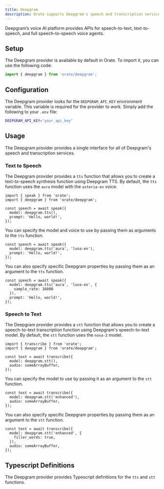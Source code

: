 ```yaml
---
title: Deepgram
description: Orate supports Deepgram's speech and transcription services.
---
```



Deepgram’s voice AI platform provides APIs for speech-to-text, text-to-speech, and full speech-to-speech voice agents.

## Setup

The Deepgram provider is available by default in Orate. To import it, you can use the following code:

```ts
import { deepgram } from 'orate/deepgram';
```

## Configuration

The Deepgram provider looks for the `DEEPGRAM_API_KEY` environment variable. This variable is required for the provider to work. Simply add the following to your `.env` file:

```bash
DEEPGRAM_API_KEY="your_api_key"
```

## Usage

The Deepgram provider provides a single interface for all of Deepgram's speech and transcription services.

### Text to Speech

The Deepgram provider provides a `tts` function that allows you to create a text-to-speech synthesis function using Deepgram TTS. By default, the `tts` function uses the `aura` model with the `asteria-en` voice.

```tsx
import { speak } from 'orate';
import { deepgram } from 'orate/deepgram';

const speech = await speak({
  model: deepgram.tts(),
  prompt: 'Hello, world!',
});
```

You can specify the model and voice to use by passing them as arguments to the `tts` function.

```tsx
const speech = await speak({
  model: deepgram.tts('aura', 'luna-en'),
  prompt: 'Hello, world!',
});
```

You can also specify specific Deepgram properties by passing them as an argument to the `tts` function.

```tsx
const speech = await speak({
  model: deepgram.tts('aura', 'luna-en', {
    sample_rate: 16000
  }),
  prompt: 'Hello, world!',
});
```

### Speech to Text

The Deepgram provider provides a `stt` function that allows you to create a speech-to-text transcription function using Deepgram's speech-to-text model. By default, the `stt` function uses the `nova-2` model.

```tsx
import { transcribe } from 'orate';
import { deepgram } from 'orate/deepgram';

const text = await transcribe({
  model: deepgram.stt(),
  audio: someArrayBuffer,
});
```

You can specify the model to use by passing it as an argument to the `stt` function.

```tsx
const text = await transcribe({
  model: deepgram.stt('enhanced'),
  audio: someArrayBuffer,
});
```

You can also specify specific Deepgram properties by passing them as an argument to the `stt` function.

```tsx
const text = await transcribe({
  model: deepgram.stt('enhanced', {
    filler_words: true,
  }),
  audio: someArrayBuffer,
});
```

## Typescript Definitions

The Deepgram provider provides Typescript definitions for the `tts` and `stt` functions.


